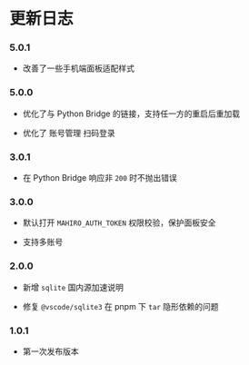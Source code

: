 # 更新日志

### 5.0.1

 - 改善了一些手机端面板适配样式

### 5.0.0

 - 优化了与 Python Bridge 的链接，支持任一方的重启后重加载

 - 优化了 账号管理 扫码登录

### 3.0.1

 - 在 Python Bridge 响应非 `200` 时不抛出错误

### 3.0.0

 - 默认打开 `MAHIRO_AUTH_TOKEN` 权限校验，保护面板安全

 - 支持多账号

### 2.0.0

 - 新增 `sqlite` 国内源加速说明

 - 修复 `@vscode/sqlite3` 在 pnpm 下 `tar` 隐形依赖的问题

### 1.0.1

 - 第一次发布版本



